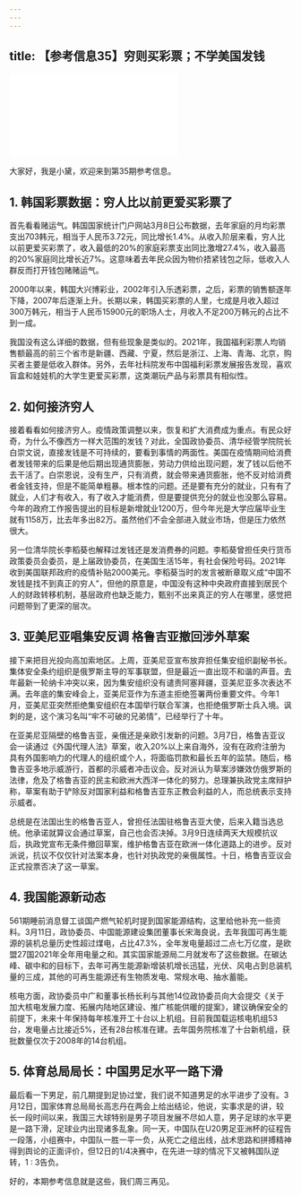 ```yaml
---
---
---
```

title: 【参考信息35】穷则买彩票；不学美国发钱
---




<iframe src="//player.bilibili.com/player.html?&bvid=BV1ak4y1h7dg&page=1&as_wide=1&high_quality=1&danmaku=1" scrolling="no" border="0" frameborder="no" framespacing="0" allowfullscreen></iframe>




大家好，我是小黛，欢迎来到第35期参考信息。

## 1. 韩国彩票数据：穷人比以前更爱买彩票了

首先看看赌运气。韩国国家统计门户网站3月8日公布数据，去年家庭的月均彩票支出703韩元，相当于人民币3.72元，同比增长1.4%。从收入阶层来看，穷人比以前更爱买彩票了，收入最低的20%的家庭彩票支出同比激增27.4%，收入最高的20%家庭同比增长近7%。这意味着去年民众因为物价捂紧钱包之际，低收入人群反而打开钱包赌赌运气。

2000年以来，韩国大兴博彩业，2002年引入乐透彩票，之后，彩票的销售额逐年下降，2007年后逐渐上升。长期以来，韩国买彩票的人里，七成是月收入超过300万韩元，相当于人民币15900元的职场人士，月收入不足200万韩元的占比不到一成。

我国没有这么详细的数据，但有些现象是类似的。2021年，我国福利彩票人均销售额最高的前三个省市是新疆、西藏、宁夏，然后是浙江、上海、青海、北京，购买者主要是低收入群体。另外，去年社科院发布中国福利彩票发展报告发现，喜欢盲盒和娃娃机的大学生更爱买彩票，这类潮玩产品与彩票具有相似性。

## 2. 如何接济穷人

接着看看如何接济穷人。疫情政策调整以来，恢复和扩大消费成为重点。有民众好奇，为什么不像西方一样大范围的发钱？对此，全国政协委员、清华经管学院院长白崇文说，直接发钱是不可持续的，要看到事情的两面性。美国在疫情期间给消费者发钱带来的后果是他后期出现通货膨胀，劳动力供给出现问题，发了钱以后他不去干活了。白崇恩说，没有生产，只有消费，就会带来通货膨胀，他不反对给消费者金钱支持，但是不能简单粗暴。根本性的问题。还是要有充分的就业，只有有了就业，人们才有收入，有了收入才能消费，但是要提供充分的就业也没那么容易。今年的政府工作报告提出的目标是新增就业1200万，但今年光是大学应届毕业生就有1158万，比去年多出82万。虽然他们不会全部进入就业市场，但是压力依然很大。

另一位清华院长李稻葵也解释过发钱还是发消费券的问题。李稻葵曾担任央行货币政策委员会委员，是上届政协委员，在美国生活15年，有社会保险号码。2021年收到美国联邦政府的疫情补贴2000美元。李稻葵当时的发言被断章取义成“中国不发钱是找不到真正的穷人”，但他的原意是，中国没有这种中央政府直接到居民个人的财政转移机制，基层政府也缺乏能力，甄别不出来真正的穷人在哪里，感觉把问题带到了更深的层次。

## 3. 亚美尼亚唱集安反调 格鲁吉亚撤回涉外草案

接下来把目光投向高加索地区。上周，亚美尼亚宣布放弃担任集安组织副秘书长。集体安全条约组织是俄罗斯主导的军事联盟，但是最近一直出现不和谐的声音。去年最新一轮纳卡冲突以来，因为集安组织没有谴责阿塞拜疆，亚美尼亚多次表达不满。去年底的集安峰会上，亚美尼亚作为东道主拒绝签署两份重要文件。今年1月，亚美尼亚突然拒绝集安组织在本国举行联合军演，也拒绝俄罗斯士兵入境。讽刺的是，这个演习名叫“牢不可破的兄弟情”，已经举行了十年。

在亚美尼亚隔壁的格鲁吉亚，亲俄还是亲欧引发新的问题。3月7日，格鲁吉亚议会一读通过《外国代理人法》草案，收入20%以上来自海外，没有在政府注册为具有外国影响力的代理人的组织或个人，将面临罚款和最长五年的监禁。随后，格鲁吉亚多地示威游行，首都的示威者冲击议会。反对派认为草案涉嫌效仿俄罗斯的法律，危及了格鲁吉亚的民主和欧洲大西洋一体化的努力。总理兼执政党主席辩护称，草案有助于铲除反对国家利益和格鲁吉亚东正教会利益的人，而总统表示支持示威者。

总统是在法国出生的格鲁吉亚人，曾担任法国驻格鲁吉亚大使，后来入籍当选总统。他承诺就算议会通过草案，自己也会否决掉。3月9日连续两天大规模抗议后，执政党宣布无条件撤回草案，维护格鲁吉亚在欧洲一体化道路上的进步。反对派说，抗议不仅仅针对法案本身，也针对执政党的亲俄属性。十日，格鲁吉亚议会正式投票否决了这一草案。

## 4. 我国能源新动态

561期睡前消息督工谈国产燃气轮机时提到国家能源结构，这里给他补充一些资料。3月11日，政协委员、中国能源建设集团董事长宋海良说，去年我国可再生能源的装机总量历史性超过煤电，占比47.3%，全年发电量超过二点七万亿度，是欧盟27国2021年全年用电量之和。其实国家能源局二月就发布了这些数据。在碳达峰、碳中和的目标下，去年可再生能源新增装机增长迅猛，光伏、风电占到总装机量的三成，其他的可再生能源还有生物质发电、常规水电、抽水蓄能。

核电方面，政协委员中广和董事长杨长利与其他14位政协委员向大会提交《关于加大核电发展力度、拓展内陆地区建设、推广核能供暖的提案》，建议确保安全的前提下，未来十年保持每年核准开工十台以上机组。目前我国载运核电机组53台，发电量占比接近5%，还有28台核准在建。去年国务院核准了十台新机组，获批数量仅次于2008年的14台机组。

## 5. 体育总局局长：中国男足水平一路下滑

最后看一下男足，前几期提到足协过堂，我们说不知道男足的水平进步了没有。3月12日，国家体育总局局长高志丹在两会上给出结论，他说，实事求是的讲，较长一段时间以来，我国三大球特别是男子项目发展不尽如人意，男子足球的水平更是一路下滑，足球业内出现诸多乱象。同一天，中国队在U20男足亚洲杯的征程告一段落，小组赛中，中国队一胜一平一负，从死亡之组出线，战术思路和拼搏精神得到舆论的正面评价，但12日的1/4决赛中，在先进一球的情况下又被韩国队逆转，1 : 3告负。

好的，本期参考信息就是这些，我们周三再见。
